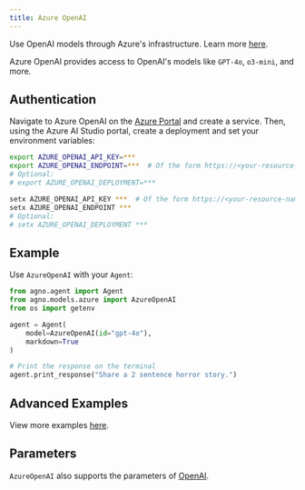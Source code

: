 ```yaml
---
title: Azure OpenAI
---
```


Use OpenAI models through Azure's infrastructure. Learn more [here](https://learn.microsoft.com/azure/ai-services/openai/overview).

Azure OpenAI provides access to OpenAI's models like `GPT-4o`, `o3-mini`, and more.

## Authentication

Navigate to Azure OpenAI on the [Azure Portal](https://portal.azure.com/) and create a service. Then, using the Azure AI Studio portal, create a deployment and set your environment variables:

<CodeGroup>

```bash Mac
export AZURE_OPENAI_API_KEY=***
export AZURE_OPENAI_ENDPOINT=***  # Of the form https://<your-resource-name>.openai.azure.com/openai/deployments/<your-deployment-name>
# Optional:
# export AZURE_OPENAI_DEPLOYMENT=***
```

```bash Windows
setx AZURE_OPENAI_API_KEY ***  # Of the form https://<your-resource-name>.openai.azure.com/openai/deployments/<your-deployment-name>
setx AZURE_OPENAI_ENDPOINT ***
# Optional:
# setx AZURE_OPENAI_DEPLOYMENT ***
```

</CodeGroup>

## Example

Use `AzureOpenAI` with your `Agent`:

<CodeGroup>

```python agent.py
from agno.agent import Agent
from agno.models.azure import AzureOpenAI
from os import getenv

agent = Agent(
    model=AzureOpenAI(id="gpt-4o"),
    markdown=True
)

# Print the response on the terminal
agent.print_response("Share a 2 sentence horror story.")
```

</CodeGroup>

## Advanced Examples

View more examples [here](../examples/models/azure/openai).

## Parameters

<Snippet file="model-azure-openai-params.mdx" />

`AzureOpenAI` also supports the parameters of [OpenAI](/reference/models/openai). 